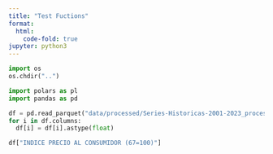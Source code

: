 ```yaml
---
title: "Test Fuctions"
format:
  html:
    code-fold: true
jupyter: python3
---
```

```python
import os
os.chdir("..")
```

```python
import polars as pl
import pandas as pd
```

```python
df = pd.read_parquet("data/processed/Series-Historicas-2001-2023_processed.parquet")
for i in df.columns:
  df[i] = df[i].astype(float)

df["INDICE PRECIO AL CONSUMIDOR (67=100)"]
```
